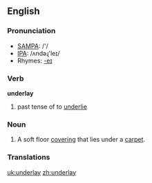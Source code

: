 ==English==

===Pronunciation===
*[[w:SAMPA|SAMPA]]: /'/
*[[w:IPA|IPA]]: /ʌndəɻ'leɪ/
*Rhymes: [[Rhymes:English:-eɪ|-eɪ]]

===Verb===
'''underlay'''

# past tense of to [[underlie]]
===Noun===
#A soft floor [[covering]] that lies under a [[carpet]].
===Translations===

[[uk:underlay]]
[[zh:underlay]]